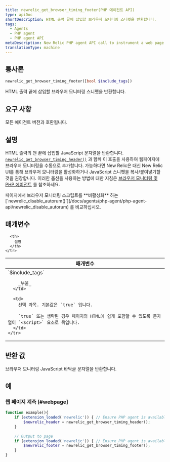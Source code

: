 ```yaml
---
title: newrelic_get_browser_timing_footer(PHP 에이전트 API)
type: apiDoc
shortDescription: HTML 출력 끝에 삽입할 브라우저 모니터링 스니펫을 반환합니다.
tags:
  - Agents
  - PHP agent
  - PHP agent API
metaDescription: New Relic PHP agent API call to instrument a web page with browser monitoring. Pair with newrelic_get_browser_timing_header.
translationType: machine
---
```


## 통사론

```php
newrelic_get_browser_timing_footer([bool $include_tags])
```

HTML 출력 끝에 삽입할 브라우저 모니터링 스니펫을 반환합니다.

## 요구 사항

모든 에이전트 버전과 호환됩니다.

## 설명

HTML 출력의 맨 끝에 삽입할 JavaScript 문자열을 반환합니다. [`newrelic_get_browser_timing_header()`](/docs/agents/php-agent/php-agent-api/newrelic_get_browser_timing_header) 과 함께 이 호출을 사용하여 웹페이지에 브라우저 모니터링을 수동으로 추가합니다. 가능하다면 New Relic은 대신 New Relic UI를 통해 브라우저 모니터링을 활성화하거나 JavaScript 스니펫을 복사/붙여넣기할 것을 권장합니다. 이러한 옵션을 사용하는 방법에 대한 지침은 [브라우저 모니터링 및 PHP 에이전트](/docs/agents/php-agent/features/page-load-timing-php) 를 참조하세요.

<Callout variant="tip">
  페이지에서 브라우저 모니터링 스크립트를 **비활성화** 하는 [`newrelic_disable_autorum()`](/docs/agents/php-agent/php-agent-api/newrelic_disable_autorum) 를 비교하십시오.
</Callout>

## 매개변수

<table>
  <thead>
    <tr>
      <th width="25%">
        매개변수
      </th>

      <th>
        설명
      </th>
    </tr>
  </thead>

  <tbody>
    <tr>
      <td>
        `$include_tags`

        _부울_
      </td>

      <td>
        선택 과목. 기본값은 `true` 입니다.

        `true` 또는 생략된 경우 페이지의 HTML에 쉽게 포함할 수 있도록 문자열이 `<script>` 요소로 묶입니다.
      </td>
    </tr>
  </tbody>
</table>

## 반환 값

브라우저 모니터링 JavaScript 바닥글 문자열을 반환합니다.

## 예

### 웹 페이지 계측 [#webpage]

```php
function example(){
    if (extension_loaded('newrelic')) { // Ensure PHP agent is available
        $newrelic_header = newrelic_get_browser_timing_header();
    }
    
    // Output to page
    if (extension_loaded('newrelic')) { // Ensure PHP agent is available
        $newrelic_footer = newrelic_get_browser_timing_footer();
    }
}
```